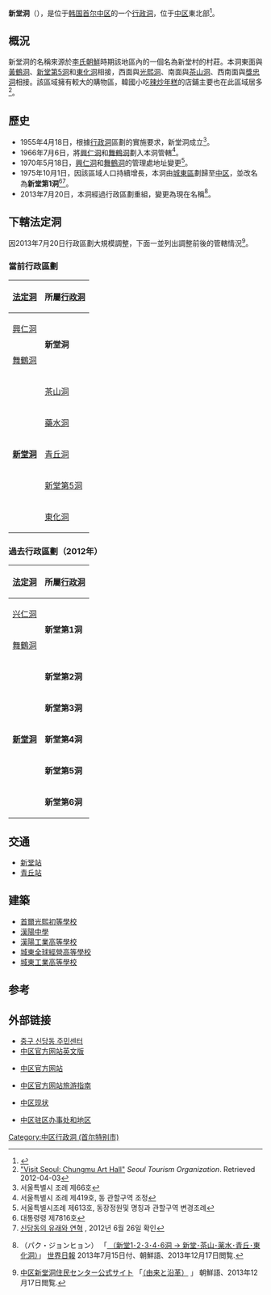 {{Infobox Korean settlement
| title= 新堂洞
| settype= [[洞_(行政區劃)|行政洞]]
| img= Jung Sindang-dong Community Service Center.jpg
| imgwidth=
| imgcaption= 新堂洞社區中心
| hangul= 신당동
| hanja= 新堂洞
| rr= Sindang-dong
| mr= Sindang-tong
| area_km2= 0.55
| pop= 7448
| popnote= <ref name="encyber" />
| popyear= 2015.9.30
| popden_km2=
| popdennote=
| divs= 3个法定洞
| region= [[首爾特別市|首爾特別市]]
| map= Sindangdong junggu.png
| mapcaption= 新堂洞在中區的位置
}}

'''新堂洞'''（{{kor|諺=신당동|漢=新堂洞|羅=Sindang dong|f=y}}），是位于[[韩国|韩国]][[首尔|首尔]][[中区_(首尔)|中区]]的一个[[行政洞|行政洞]]，位于[[中区_(首尔)|中区]]東北部<ref name="encyber">{{cite web |url=http://www.encyber.com/search_w/ctdetail.php?masterno= |title=신당동 (Sindang-dong 新堂洞) |accessdate=2008-05-09 |language=ko |deadurl=yes |archiveurl=https://web.archive.org/web/20060222015452/http://www.encyber.com/search_w/ctdetail.php?masterno= |archivedate=2006-02-22 }}</ref>。

==概況==
新堂洞的名稱來源於[[李氏朝鮮|李氏朝鮮]]時期該地區內的一個名為新堂村的村莊。本洞東面與[[黃鶴洞|黃鶴洞]]、[[新堂第5洞|新堂第5洞]]和[[東化洞|東化洞]]相接，西面與[[光熙洞|光熙洞]]、南面與[[茶山洞|茶山洞]]、西南面與[[獎忠洞|獎忠洞]]相接。該區域擁有較大的購物區，韓國小吃[[辣炒年糕|辣炒年糕]]的店鋪主要也在此區域居多<ref>[http://www.visitseoul.net/en/article/article.do?_method=view&m=0004003002010&p=03&art_id=667&lang=en "Visit Seoul: Chungmu Art Hall"] {{webarchive|url=https://web.archive.org/web/20121108083901/http://www.visitseoul.net/en/article/article.do?_method=view&art_id=667&lang=en&m=0004003002010&p=03 |date=2012-11-08 }} ''Seoul Tourism Organization''. Retrieved 2012-04-03</ref>。

==歷史==
*1955年4月18日，根據[[行政洞|行政洞]]區劃的實施要求，新堂洞成立<ref>서울특별시 조례 제66호</ref>。
*1966年7月6日，將[[興仁洞|興仁洞]]和[[舞鶴洞|舞鶴洞]]劃入本洞管轄<ref>서울특별시 조례 제419호, 동 관할구역 조정</ref>。
*1970年5月18日，[[興仁洞|興仁洞]]和[[舞鶴洞|舞鶴洞]]的管理處地址變更<ref>서울특별시조례 제613호, 동장정원및 명칭과 관할구역 변경조례</ref>。
*1975年10月1日，因該區域人口持續增長，本洞由[[城東區_(首爾)|城東區]]劃歸至[[中区_(首尔)|中区]]，並改名為'''新堂第1洞'''<ref>대통령령 제7816호</ref><ref>[http://dong.junggu.seoul.kr/dong01/d01040000.php 신당동의 유래와 연혁] {{webarchive|url=https://web.archive.org/web/20110814214036/http://dong.junggu.seoul.kr/dong01/d01040000.php |date=2011-08-14 }}, 2012년 6월 26일 확인</ref>。
*2013年7月20日，本洞經過行政區劃重組，變更為現在名稱<ref>{{lang|ko|박종현}}（パク・ジョンヒョン） 「[http://news.naver.com/main/read.nhn?mode=LSD&mid=sec&sid1=102&oid=022&aid=0002553332 {{Wayback|url=http://news.naver.com/main/read.nhn?mode=LSD&mid=sec&sid1=102&oid=022&aid=0002553332 |date=20131216182635 }} {{Wayback|url=http://news.naver.com/main/read.nhn?mode=LSD&mid=sec&sid1=102&oid=022&aid=0002553332 |date=20131216182635 }} {{Wayback|url=http://news.naver.com/main/read.nhn?mode=LSD&mid=sec&sid1=102&oid=022&aid=0002553332 |date=20131216182635 }} {{lang|ko|신당1•2•3•4•6동 → 신당•다산•약수•청구•동화동}} （新堂1･2･3･4･6洞 → 新堂･茶山･薬水･青丘･東化洞）]」 [[世界日報_(韓國)|世界日報]] 2013年7月15日付、朝鮮語、2013年12月17日閲覧.</ref>。

==下轄法定洞==
因2013年7月20日行政區劃大規模調整，下面一並列出調整前後的管轄情況<ref>[http://dong.junggu.seoul.kr/index.php?f_depcode=1008 中区新堂洞住民センター公式サイト] {{webarchive|url=https://web.archive.org/web/20131216190222/http://dong.junggu.seoul.kr/index.php?f_depcode=1008 |date=2013-12-16 }} 「[http://dong.junggu.seoul.kr/dong01/d01040000.php {{lang|ko|유래 및 연혁}}（由来と沿革）] {{webarchive|url=https://web.archive.org/web/20110814214036/http://dong.junggu.seoul.kr/dong01/d01040000.php |date=2011-08-14 }}」 朝鮮語、2013年12月17日閲覧.</ref>。

===當前行政區劃===
{| class="wikitable" style="text-align:center;"
|-
! [[法定洞|法定洞]] !! 所屬[[行政洞|行政洞]]
|-
| [[興仁洞|興仁洞]] || rowspan="3" style="height:72px;background:#" | '''新堂洞'''
|-
| [[舞鶴洞|舞鶴洞]]
|-
| rowspan="6" | '''[[新堂洞_(法定洞)|新堂洞]]'''
|-
| [[茶山洞|茶山洞]]
|-
| [[藥水洞|藥水洞]]
|-
| [[青丘洞|青丘洞]]
|-
| [[新堂第5洞|新堂第5洞]]
|-
| [[東化洞|東化洞]]
|}

===過去行政區劃（2012年）===
{| class="wikitable" style="text-align:center;"
|-
! [[法定洞|法定洞]] !! 所屬[[行政洞|行政洞]]
|-
| [[兴仁洞|兴仁洞]] || rowspan="3" style="height:72px;background:#" | '''新堂第1洞'''
|-
| [[舞鶴洞|舞鶴洞]]
|-
| rowspan="6" | '''[[新堂洞_(法定洞)|新堂洞]]'''
|-
| '''新堂第2洞'''
|-
| '''新堂第3洞'''
|-
| '''新堂第4洞'''
|-
| '''新堂第5洞'''
|-
| '''新堂第6洞'''
|}

==交通==
*[[新堂站|新堂站]]
*[[青丘站|青丘站]]

==建築==
*[[首爾光熙初等學校|首爾光熙初等學校]]
*[[漢陽中學|漢陽中學]]
*[[漢陽工業高等學校|漢陽工業高等學校]]
*[[城東全球經營高等學校|城東全球經營高等學校]]
*[[城東工業高等學校|城東工業高等學校]]

==参考==
{{Reflist}}

==外部链接==
* [https://web.archive.org/web/20131216190222/http://dong.junggu.seoul.kr/index.php?f_depcode=1008 중구 신당동 주민센터]
* [https://web.archive.org/web/20060118044612/http://tour.junggu.seoul.kr/english/ 中区官方网站英文版]
*{{ko}} [http://new.junggu.seoul.kr/a/index.php 中区官方网站]{{dead link|date=2017年12月 |bot=InternetArchiveBot |fix-attempted=yes }}
*{{ko}} [https://web.archive.org/web/20110831085000/http://tour.junggu.seoul.kr/ 中区官方网站旅游指南]
*{{ko}} [https://archive.is/20121205094400/http://new.junggu.seoul.kr/a/a05/a05020501.php 中区现状]
*{{ko}} [https://archive.is/20121205020502/http://new.junggu.seoul.kr/a/a05/a05070400.php 中区驻区办事处和地区]

{{首爾特別市中區}}

[[Category:中区行政洞_(首尔特别市)|Category:中区行政洞 (首尔特别市)]]